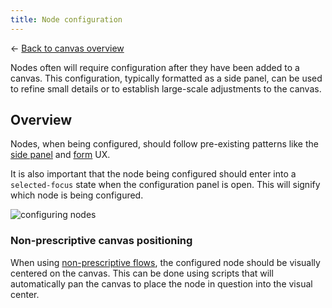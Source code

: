 ```yaml
---
title: Node configuration
---
```


<- [Back to canvas overview](https://pages.github.ibm.com/cdai-design/pal/patterns/canvas/usage)

<PageDescription>

Nodes often will require configuration after they have been added to a canvas. This configuration, typically formatted as a side panel, can be used to refine small details or to establish large-scale adjustments to the canvas.

</PageDescription>

## Overview

Nodes, when being configured, should follow pre-existing patterns like the [side panel](https://pages.github.ibm.com/cdai-design/cloud-pal/components/side-panel-on-cloud/usage) and [form](https://www.carbondesignsystem.com/components/form/usage/) UX. 

It is also important that the node being configured should enter into a `selected-focus` state when the configuration panel is open. This will signify which node is being configured.

<Row>
  <Column colMd={8} colLg={8}>

![configuring nodes](/images/configuringNode.png)

  </Column>
</Row>

### Non-prescriptive canvas positioning
When using [non-prescriptive flows](https://pages.github.ibm.com/cdai-design/pal/patterns/canvas/canvas-style#non-prescriptive-flows), the configured node should be visually centered on the canvas. This can be done using scripts that will automatically pan the canvas to place the node in question into the visual center.
